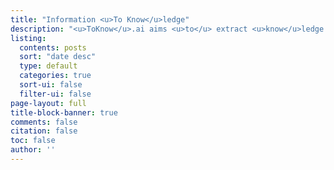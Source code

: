 ```yaml
---
title: "Information <u>To Know</u>ledge"
description: "<u>ToKnow</u>.ai aims <u>to</u> extract <u>know</u>ledge from information in order to generate valuable insights and intelligence."
listing:
  contents: posts
  sort: "date desc"
  type: default
  categories: true
  sort-ui: false
  filter-ui: false
page-layout: full
title-block-banner: true
comments: false
citation: false
toc: false
author: ''
---
```



